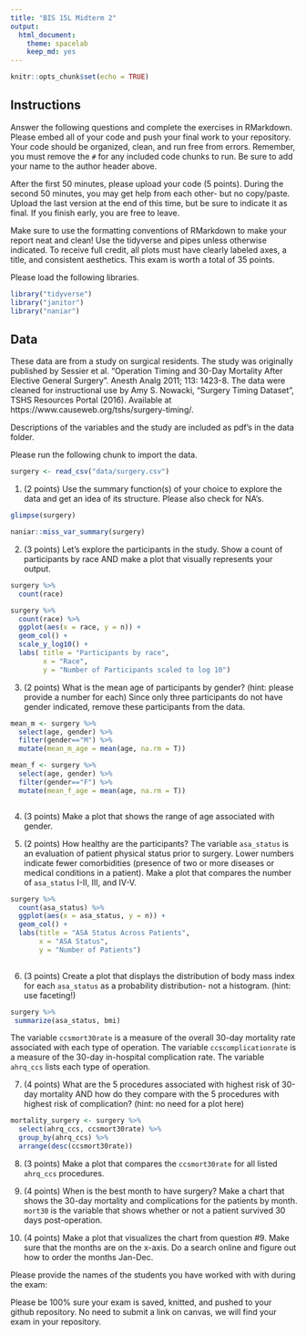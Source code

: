 ```yaml
---
title: "BIS 15L Midterm 2"
output:
  html_document: 
    theme: spacelab
    keep_md: yes
---
```


```r
knitr::opts_chunk$set(echo = TRUE)
```

## Instructions
Answer the following questions and complete the exercises in RMarkdown. Please embed all of your code and push your final work to your repository. Your code should be organized, clean, and run free from errors. Remember, you must remove the `#` for any included code chunks to run. Be sure to add your name to the author header above.  

After the first 50 minutes, please upload your code (5 points). During the second 50 minutes, you may get help from each other- but no copy/paste. Upload the last version at the end of this time, but be sure to indicate it as final. If you finish early, you are free to leave.

Make sure to use the formatting conventions of RMarkdown to make your report neat and clean! Use the tidyverse and pipes unless otherwise indicated. To receive full credit, all plots must have clearly labeled axes, a title, and consistent aesthetics. This exam is worth a total of 35 points. 

Please load the following libraries.
```r
library("tidyverse")
library("janitor")
library("naniar")
```

## Data
These data are from a study on surgical residents. The study was originally published by Sessier et al. “Operation Timing and 30-Day Mortality After Elective General Surgery”. Anesth Analg 2011; 113: 1423-8. The data were cleaned for instructional use by Amy S. Nowacki, “Surgery Timing Dataset”, TSHS Resources Portal (2016). Available at https://www.causeweb.org/tshs/surgery-timing/.

Descriptions of the variables and the study are included as pdf's in the data folder.  

Please run the following chunk to import the data.
```r
surgery <- read_csv("data/surgery.csv")
```

1. (2 points) Use the summary function(s) of your choice to explore the data and get an idea of its structure. Please also check for NA's.

```r
glimpse(surgery)
```

```r
naniar::miss_var_summary(surgery)
```

2. (3 points) Let's explore the participants in the study. Show a count of participants by race AND make a plot that visually represents your output.

```r
surgery %>% 
  count(race)
```

```r
surgery %>% 
  count(race) %>% 
  ggplot(aes(x = race, y = n)) + 
  geom_col() + 
  scale_y_log10() +
  labs( title = "Participants by race", 
        x = "Race", 
        y = "Number of Participants scaled to log 10")
```

3. (2 points) What is the mean age of participants by gender? (hint: please provide a number for each) Since only three participants do not have gender indicated, remove these participants from the data.

```r
mean_m <- surgery %>% 
  select(age, gender) %>% 
  filter(gender=="M") %>% 
  mutate(mean_m_age = mean(age, na.rm = T))
```

```r
mean_f <- surgery %>% 
  select(age, gender) %>% 
  filter(gender=="F") %>% 
  mutate(mean_f_age = mean(age, na.rm = T))
```


```r

```




4. (3 points) Make a plot that shows the range of age associated with gender.

5. (2 points) How healthy are the participants? The variable `asa_status` is an evaluation of patient physical status prior to surgery. Lower numbers indicate fewer comorbidities (presence of two or more diseases or medical conditions in a patient). Make a plot that compares the number of `asa_status` I-II, III, and IV-V.

```r
surgery %>% 
  count(asa_status) %>% 
  ggplot(aes(x = asa_status, y = n)) + 
  geom_col() +
  labs(title = "ASA Status Across Patients", 
       x = "ASA Status",
       y = "Number of Patients")
  
```

6. (3 points) Create a plot that displays the distribution of body mass index for each `asa_status` as a probability distribution- not a histogram. (hint: use faceting!)

```r
surgery %>%
 summarize(asa_status, bmi) 
```




The variable `ccsmort30rate` is a measure of the overall 30-day mortality rate associated with each type of operation. The variable `ccscomplicationrate` is a measure of the 30-day in-hospital complication rate. The variable `ahrq_ccs` lists each type of operation. 

7. (4 points) What are the 5 procedures associated with highest risk of 30-day mortality AND how do they compare with the 5 procedures with highest risk of complication? (hint: no need for a plot here)

```r
mortality_surgery <- surgery %>% 
  select(ahrq_ccs, ccsmort30rate) %>%
  group_by(ahrq_ccs) %>% 
  arrange(desc(ccsmort30rate))
```





8. (3 points) Make a plot that compares the `ccsmort30rate` for all listed `ahrq_ccs` procedures.

9. (4 points) When is the best month to have surgery? Make a chart that shows the 30-day mortality and complications for the patients by month. `mort30` is the variable that shows whether or not a patient survived 30 days post-operation.

10. (4 points) Make a plot that visualizes the chart from question #9. Make sure that the months are on the x-axis. Do a search online and figure out how to order the months Jan-Dec.

Please provide the names of the students you have worked with with during the exam:

Please be 100% sure your exam is saved, knitted, and pushed to your github repository. No need to submit a link on canvas, we will find your exam in your repository.